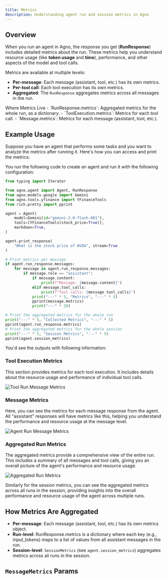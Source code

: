 ```yaml
---
title: Metrics
description: Understanding agent run and session metrics in Agno
---
```


## Overview
When you run an agent in Agno, the response you get (**RunResponse**) includes detailed metrics about the run. These metrics help you understand resource usage (like **token usage** and **time**), performance, and other aspects of the model and tool calls.

Metrics are available at multiple levels:
- **Per-message**: Each message (assistant, tool, etc.) has its own metrics.
- **Per-tool call**: Each tool execution has its own metrics.
- **Aggregated**: The `RunResponse` aggregates metrics across all messages in the run.

<Note>
Where Metrics Live
- `RunResponse.metrics`: Aggregated metrics for the whole run, as a dictionary.
- `ToolExecution.metrics`: Metrics for each tool call.
- `Message.metrics`: Metrics for each message (assistant, tool, etc.).
</Note>

## Example Usage
Suppose you have an agent that performs some tasks and you want to analyze the metrics after running it. Here's how you can access and print the metrics:

You run the following code to create an agent and run it with the following configuration:
```python
from typing import Iterator

from agno.agent import Agent, RunResponse
from agno.models.google import Gemini
from agno.tools.yfinance import YFinanceTools
from rich.pretty import pprint

agent = Agent(
    model=Gemini(id="gemini-2.0-flash-001"),
    tools=[YFinanceTools(stock_price=True)],
    markdown=True,
)

agent.print_response(
    "What is the stock price of NVDA", stream=True
)

# Print metrics per message
if agent.run_response.messages:
    for message in agent.run_response.messages:
        if message.role == "assistant":
            if message.content:
                print(f"Message: {message.content}")
            elif message.tool_calls:
                print(f"Tool calls: {message.tool_calls}")
            print("---" * 5, "Metrics", "---" * 5)
            pprint(message.metrics)
            print("---" * 20)

# Print the aggregated metrics for the whole run
print("---" * 5, "Collected Metrics", "---" * 5)
pprint(agent.run_response.metrics)
# Print the aggregated metrics for the whole session
print("---" * 5, "Session Metrics", "---" * 5)
pprint(agent.session_metrics)
```

You'd see the outputs with following information:
### Tool Execution Metrics

This section provides metrics for each tool execution. It includes details about the resource usage and performance of individual tool calls.

![Tool Run Message Metrics](../images/tools-run-message-metrics.png)

### Message Metrics

Here, you can see the metrics for each message response from the agent. All "assistant" responses will have metrics like this, helping you understand the performance and resource usage at the message level.

![Agent Run Message Metrics](../images/agent-run-message-metrics.png)

### Aggregated Run Metrics

The aggregated metrics provide a comprehensive view of the entire run. This includes a summary of all messages and tool calls, giving you an overall picture of the agent's performance and resource usage.

![Aggregated Run Metrics](../images/agent-run-aggregated-metrics.png)

Similarly for the session metrics, you can see the aggregated metrics across all runs in the session, providing insights into the overall performance and resource usage of the agent across multiple runs.

## How Metrics Are Aggregated
- **Per-message**: Each message (assistant, tool, etc.) has its own metrics object.
- **Run-level**: RunResponse.metrics is a dictionary where each key (e.g., input_tokens) maps to a list of values from all assistant messages in the run.
- **Session-level**: `SessionMetrics` (see `agent.session_metrics`) aggregates metrics across all runs in the session.

## `MessageMetrics` Params
<Snippet file="message_metrics_params.mdx" />